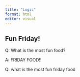 ```yaml
---
title: "Logic"
format: html
editor: visual
---
```


## Fun Friday!

Q: What is the most fun food?

A: FRIDAY FOOD!!

Q: what is the most fun friday food
